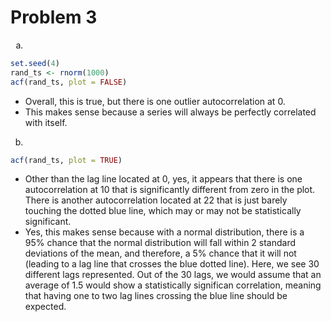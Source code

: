 #  Problem 3

a. 
```{r}
set.seed(4)
rand_ts <- rnorm(1000)
acf(rand_ts, plot = FALSE)
```
+ Overall, this is true, but there is one outlier autocorrelation at 0.
+ This makes sense because a series will always be perfectly correlated with 
itself.

b. 
```{r}
acf(rand_ts, plot = TRUE)
```

+ Other than the lag line located at 0, yes, it appears that there is one 
autocorrelation at 10 that is significantly different from zero in the plot. 
There is another autocorrelation located at 22 that is just barely touching the 
dotted blue line, which may or may not be statistically significant.
+ Yes, this makes sense because with a normal distribution, there is a 95% 
chance that the normal distribution will fall within 2 standard deviations of
the mean, and therefore, a 5% chance that it will not (leading to a lag line
that crosses the blue dotted line). Here, we see 30 different lags represented.
Out of the 30 lags, we would assume that an average of 1.5 would show a 
statistically significan correlation, meaning that having one to two lag lines
crossing the blue line should be expected.
